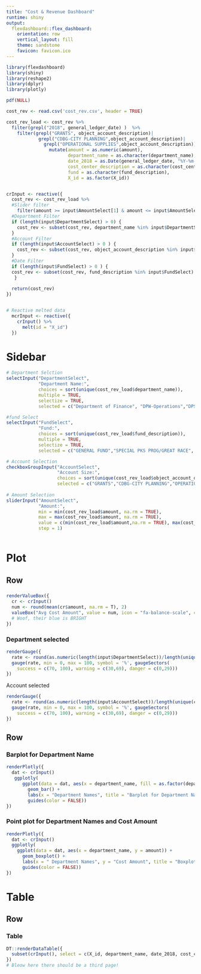```yaml
---
title: "Cost & Revenue Dashboard"
runtime: shiny
output: 
  flexdashboard::flex_dashboard:
    orientation: row
    vertical_layout: fill
    theme: sandstone
    favicon: favicon.ico
---
```


```r
library(flexdashboard)
library(shiny)
library(reshape2)
library(dplyr)
library(plotly)

pdf(NULL)

cost_rev <- read.csv('cost_rev.csv', header = TRUE)

cost_rev_load <- cost_rev %>%
  filter(grepl("2018", general_ledger_date) )  %>%
    filter(grepl("GRANTS", object_account_description)|
            grepl("CDBG-CITY PLANNING",object_account_description)|
              grepl("OPERATIONAL SUPPLIES",object_account_description)) %>%
                mutate(amount = as.numeric(amount),
                       department_name = as.character(department_name),
                       date_2018 = as.Date(general_ledger_date, "%Y-%m-%d"),
                       cost_center_description = as.character(cost_center_description),
                       fund = as.character(fund_description),
                       X_id = as.factor(X_id))


crInput <- reactive({
  cost_rev <- cost_rev_load %>% 
  #Slider filter
    filter(amount >= input$AmountSelect[1] & amount <= input$AmountSelect[2])
  #Department Filter
  if (length(input$DepartmentSelect) > 0) {
    cost_rev <- subset(cost_rev, department_name %in% input$DepartmentSelect)
  }
  #Account Filter
  if (length(input$AccountSelect) > 0 ) {
    cost_rev <- subset(cost_rev, object_account_description %in% input$AccountSelect)
  }
  #Date Filter
  if (length(input$FundSelect) > 0 ) {
  cost_rev <- subset(cost_rev, fund_description %in% input$FundSelect)
   }
  
  return(cost_rev)
})


# Reactive melted data
  mcrInput <- reactive({
    crInput() %>%
      melt(id = "X_id")
  })
```


Sidebar {.sidebar}
=====================================

```r
# Department Selction
selectInput("DepartmentSelect",
            "Department Name:",
            choices = sort(unique(cost_rev_load$department_name)),
            multiple = TRUE,
            selectize = TRUE,
            selected = c("Department of Finance", "DPW-Operations","DPS-Police"))

#fund Select
selectInput("FundSelect",
            "Fund:",
            choices = sort(unique(cost_rev_load$fund_description)),
            multiple = TRUE,
            selectize = TRUE,
            selected = c("GENERAL FUND","SPECIAL PKS PROG/GREAT RACE", "SENIOR CITIZENS PROG TF"))

# Account Selection
checkboxGroupInput("AccountSelect",
                   "Account Size:",
                   choices = sort(unique(cost_rev_load$object_account_description)),
                   selected = c("GRANTS","CDBG-CITY PLANNING","OPERATIONAL SUPPLIES"))
                              
# Amount Selection
sliderInput("AmountSelect",
            "Amount:",
            min = min(cost_rev_load$amount, na.rm = TRUE),
            max = max(cost_rev_load$amount, na.rm = TRUE),
            value = c(min(cost_rev_load$amount,na.rm = TRUE), max(cost_rev_load$amount, na.rm = TRUE)),
            step = 1)                              
                              

```

Plot
=====================================

Row 
-------------------------------------

###

```r
renderValueBox({
  cr <- crInput()
  num <- round(mean(cr$amount, na.rm = T), 2)
  valueBox("Avg Cost Amount", value = num, icon = "fa-balance-scale", color = "blue")
  # Woof, their blue is BRIGHT
})
```

### Department selected

```r
renderGauge({
  rate <- round(as.numeric(length(input$DepartmentSelect))/length(unique(cost_rev_load$department_name)) * 100, 1)
  gauge(rate, min = 0, max = 100, symbol = '%', gaugeSectors(
    success = c(70, 100), warning = c(30,69), danger = c(0,29)))
})

```

 Account selected

```r
renderGauge({
  rate <- round(as.numeric(length(input$AccountSelect))/length(unique(cost_rev_load$object_account_description)) * 100, 1)
  gauge(rate, min = 0, max = 100, symbol = '%', gaugeSectors(
    success = c(70, 100), warning = c(30,69), danger = c(0,29)))
})

```


Row {.tabset .tabset-fade}
-------------------------------------

### Barplot for Department Name

```r
renderPlotly({
  dat <- crInput()
   ggplotly(
      ggplot(data = dat, aes(x = department_name, fill = as.factor(department_name))) + 
        geom_bar() +
        labs(x = "Department Names", title = "Barplot for Department Name") +
        guides(color = FALSE))
})
```

### Point plot for Department Names and Cost Amount

```r
renderPlotly({
  dat <- crInput()
  ggplotly(
    ggplot(data = dat, aes(x = department_name, y = amount)) + 
      geom_boxplot() +
      labs(x = " Department Names", y = "Cost Amount", title = "Boxplot for Department Names and Cost Amount") +
      guides(color = FALSE))
})


```

Table
=====================================

Row 
-------------------------------------

### Table 

```r
DT::renderDataTable({
  subset(crInput(), select = c(X_id, department_name, date_2018, cost_center_description, amount))
})
# Bleow here there should be a third page!
```